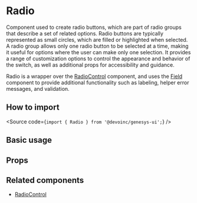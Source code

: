 

<Meta of={Stories} />

# Radio

Component used to create radio buttons, which are part of radio groups that
describe a set of related options.
Radio buttons are typically represented as small circles, which are filled or
highlighted when selected.
A radio group allows only one radio button to be selected at a time, making it
useful for options where the user can make only one selection.
It provides a range of customization options to control the appearance and
behavior of the switch, as well as additional props for accessibility and
guidance.

Radio is a wrapper over the
[RadioControl](?path=/docs/components-core-form-radiocontrol--docs)
component, and uses the [Field](?path=/docs/components-core-form-field--docs)
component to provide additional functionality such as labeling, helper error
messages, and validation.

## How to import

<Source code={`import { Radio } from '@devoinc/genesys-ui';`} />

## Basic usage

<Canvas of={Stories.Base} />

## Props

<ArgTypes of={Stories} />

## Related components

- [RadioControl](?path=/docs/components-core-form-radiocontrol--docs)
